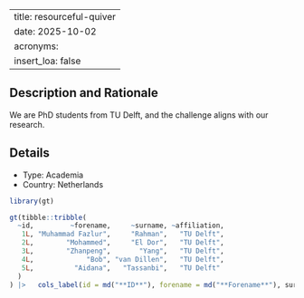 
---
title: resourceful-quiver
date: 2025-10-02
acronyms:
  insert_loa: false
---

## Description and Rationale

We are PhD students from TU Delft, and the challenge aligns with our research.

## Details

* Type: Academia
* Country: Netherlands

```r
library(gt)

gt(tibble::tribble(
  ~id,         ~forename,     ~surname, ~affiliation,
   1L, "Muhammad Fazlur",     "Rahman",   "TU Delft",
   2L,        "Mohammed",     "El Dor",   "TU Delft",
   3L,        "Zhanpeng",       "Yang",   "TU Delft",
   4L,             "Bob", "van Dillen",   "TU Delft",
   5L,          "Aidana",   "Tassanbi",   "TU Delft"
  )
) |>   cols_label(id = md("**ID**"), forename = md("**Forename**"), surname ~ md("**Surname**"), affiliation ~ md("**Affiliation**"))
```
